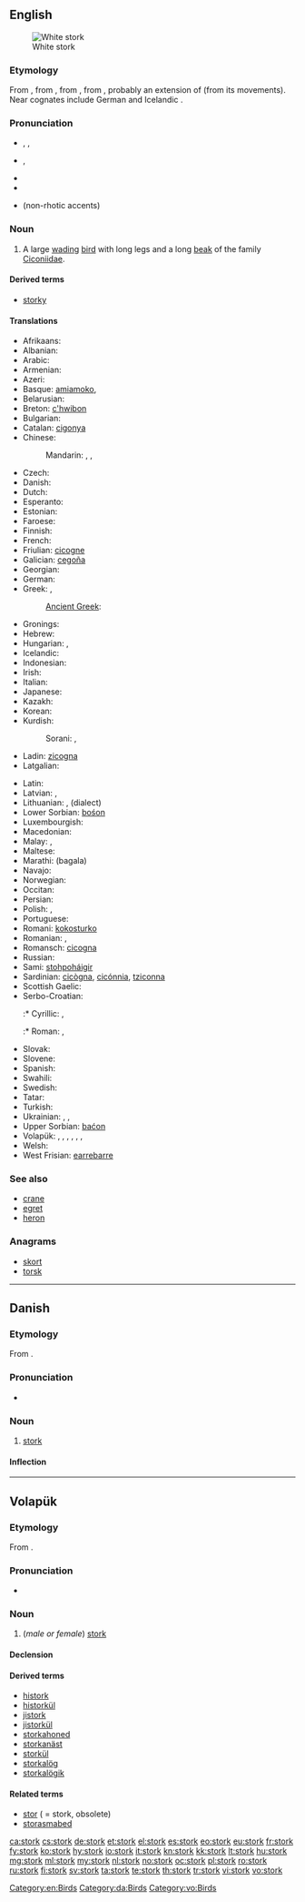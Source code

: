 ==English==
{{wikipedia|dab=stork}}

[[Image:White Stork 3weeks.jpg|thumbnail|right|White stork]]

===Etymology===
From {{etyl|enm|en}} {{term|stork|lang=enm}}, from {{etyl|ang|en}} {{term|storc|lang=ang}}, from {{proto|Germanic|sturkaz|lang=en}}, from {{proto|Indo-European|str̥gos|lang=en}}, probably an extension of {{proto|Indo-European|ster-|stiff|lang=en|title=}} (from its movements).  Near cognates include German {{term|Storch|lang=de}} and Icelandic {{term|storkur|lang=is}}.

===Pronunciation===
* {{a|US}} {{enPR|stôrk}}, {{IPA|/stɔrk/}}, {{X-SAMPA|/stOrk/}}
* {{a|UK}} {{IPA|/stɔːk/}}, {{X-SAMPA|/stO:k/}}
* {{audio|en-us-stork.ogg|Audio (US)}}
* {{rhymes|ɔː(r)k}}
* {{homophones|stalk}} (non-rhotic accents)

===Noun===
{{en-noun}}

# A large [[wade|wading]] [[bird]] with long legs and a long [[beak]] of the family [[Ciconiidae]].

====Derived terms====
* [[storky]]

====Translations====
{{trans-top|large wading bird}}
* Afrikaans: {{t|af|ooievaar}}
* Albanian: {{t|sq|lejleku}}
* Arabic: {{t|ar|لقلق|tr=laqlaq}}
* Armenian: {{t+|hy|արագիլ|tr=aragil}}
* Azeri: {{t|az|leylək}}
* Basque: [[amiamoko]], {{t|eu|zikoina}}
* Belarusian: {{t+|be|бусел|m|tr=búsel|sc=Cyrl}}
* Breton: [[c'hwibon]]
* Bulgarian: {{t+|bg|щъркел|m|tr=štǎ̀rkel|sc=Cyrl}}
* Catalan: [[cigonya]]
* Chinese:
*: Mandarin: {{t|zh|鸛|sc=Hani}}, {{t|zh|鹳|tr=guàn|sc=Hani}}, {{t|zh|鹳鸟|tr=guànniǎo|sc=Hani}}
* Czech: {{t-|cs|čáp|m}}
* Danish: {{t-|da|stork}}
* Dutch: {{t+|nl|ooievaar|m}}
* Esperanto: {{t-|eo|cikonio|xs=Esperanto}}
* Estonian: {{t+|et|toonekurg}}
* Faroese: {{t-|fo|storkur|xs=Faroese}}
* Finnish: {{t+|fi|kattohaikara}}
* French: {{t+|fr|cigogne|f}}
* Friulian: [[cicogne]]
* Galician: [[cegoña]]
* Georgian: {{t|ka|წერო|tr=cero|sc=Geor}}
* German: {{t+|de|Storch|m}}
* Greek: {{t+|el|πελαργός|tr=pelargós}}, {{t|el|λελέκι|n|tr=leléki|sc=Grek}}
*: [[Ancient Greek]]: {{tø|grc|πελαργός|tr=pelargos|sc=polytonic}}
* Gronings: {{tø|gos|aiber}}
* Hebrew: {{t|he|חסידה|f|tr=khasida|sc=Hebr}}
* Hungarian: {{t|hu|gólya}}, {{t|hu|eszterag}} {{qualifier|rare}}
* Icelandic: {{t+|is|storkur}}
* Indonesian: {{t|id|bangau}}
* Irish: {{t-|ga|storc|xs=Irish}}
* Italian: {{t+|it|cicogna|f}}
* Japanese: {{t|ja|コウノトリ|tr=kōnotori|sc=Jpan}}
* Kazakh: {{t|kk|ләйлек|tr=läylek|sc=Cyrl}}
* Korean: {{t|ko|황새|tr=hwangsae|sc=Kore}}
* Kurdish:
*: Sorani: {{ku-Arab|[[له‌قله‌ق]]}}, {{ku-Arab|[[حاجی له‌قله‌ق]]}}
* Ladin: [[zicogna]]
* Latgalian: {{tø|ltg|žugure|f}}
{{trans-mid}}
* Latin: {{t-|la|ciconia|f}}
* Latvian: {{t|lv|stārķis|m}}, {{t|lv|stārks|m}}
* Lithuanian: {{t|lt|gandras|m}}, {{t|lt|starkus|m}} (dialect)
* Lower Sorbian: [[bośon]]
* Luxembourgish: {{t|lb|Storch|m}}
* Macedonian: {{t-|mk|штрк|m|tr=štrk}}
* Malay: {{t|ms|burung botak}}, {{t|ms|ranggung}}
* Maltese: {{t|mt|ċikonja}}
* Marathi: (bagala)
* Navajo: {{tø|nv|tsídii bidaanézí}}
* Norwegian: {{t+|no|stork}}
* Occitan: {{t|oc|cigonha|xs=Occitan}}
* Persian: {{t-|fa|لک‌لک|tr=laklak|xs=Persian}}
* Polish: {{t|pl|bocian|m}}, {{t|pl|bociek|m}}
* Portuguese: {{t+|pt|cegonha}}
* Romani: [[kokosturko]] {{m}}
* Romanian: {{t|ro|barză|f}}, {{t|ro|barza-albă|f}}
* Romansch: [[cicogna]]
* Russian: {{t+|ru|аист|m|tr=áist}}
* Sami: [[stohpoháigir]]
* Sardinian: [[cicògna]], [[cicónnia]], [[tziconna]]
* Scottish Gaelic: {{t|gd|corra-bhàn|f}}
* Serbo-Croatian:
*:* Cyrillic: {{t|sh|рода|f|sc=Cyrl}}, {{t|sh|штрк|m|sc=Cyrl}}
*:* Roman: {{t|sh|roda|f}}, {{t|sh|štrk|m}}
* Slovak: {{t-|sk|bocian|m}}
* Slovene: {{t+|sl|štorklja|f}}
* Spanish: {{t+|es|cigüeña|f}}
* Swahili: {{t|sw|kongoti}}
* Swedish: {{t+|sv|stork}}
* Tatar: {{t|tt|ләкләк|tr=läkläk|sc=Cyrl}}
* Turkish: {{t+|tr|leylek}}
* Ukrainian: {{t|uk|лелека|m|tr=leléka|sc=Cyrl}}, {{t|uk|чорногуз|m|tr=čornohúz|sc=Cyrl}}, {{t|uk|бусел|m|tr=búsel|sc=Cyrl}}
* Upper Sorbian: [[baćon]]
* Volapük: {{qualifier|male or female}} {{t+|vo|stork}}, {{qualifier|male}} {{t|vo|histork}},  {{qualifier|female}} {{t|vo|jistork}}, {{qualifier|offspring, young}} {{t|vo|storkül}}, {{qualifier|young male offspring}} {{t|vo|historkül}}, {{qualifier|young female offspring}} {{t|vo|jistorkül}}, {{qualifier|older word, obsolete}} {{t|vo|stor}}
* Welsh: {{t-|cy|ciconia|xs=Welsh}}
* West Frisian: [[earrebarre]]
{{trans-bottom}}

===See also===
* [[crane]]
* [[egret]]
* [[heron]]

===Anagrams===
* [[skort#English|skort]]
* [[torsk#English|torsk]]

[[Category:en:Birds]]

----

==Danish==
{{wikipedia|lang=da}}

===Etymology===

From {{etyl|non|da}} {{term|storkr||stork|lang=non}}.

===Pronunciation===
* {{IPA|/stɔːrk/|[sd̥ɒːɡ̊]|lang=da}}

===Noun===
{{da-noun|en|e}}

# [[stork#English|stork]]

====Inflection====
{{da-noun-infl|en|e}}

[[Category:da:Birds]]

----

==Volapük==

===Etymology===

From {{etyl|en|vo}}.

===Pronunciation===
* {{IPA|/stoɾk/||lang=vo}}

===Noun===
{{vo-noun}}

# (''male or female'') [[stork#English|stork]]

====Declension====
{{vo-decl-noun}}

====Derived terms====
* [[histork]]
* [[historkül]]
* [[jistork]]
* [[jistorkül]]
* [[storkahoned]]
* [[storkanäst]]
* [[storkül]]
* [[storkalög]]
* [[storkalögik]]

====Related terms====
* [[stor]] ( = stork, obsolete)
* [[storasmabed]]

[[Category:vo:Birds]]

[[ca:stork]]
[[cs:stork]]
[[de:stork]]
[[et:stork]]
[[el:stork]]
[[es:stork]]
[[eo:stork]]
[[eu:stork]]
[[fr:stork]]
[[fy:stork]]
[[ko:stork]]
[[hy:stork]]
[[io:stork]]
[[it:stork]]
[[kn:stork]]
[[kk:stork]]
[[lt:stork]]
[[hu:stork]]
[[mg:stork]]
[[ml:stork]]
[[my:stork]]
[[nl:stork]]
[[no:stork]]
[[oc:stork]]
[[pl:stork]]
[[ro:stork]]
[[ru:stork]]
[[fi:stork]]
[[sv:stork]]
[[ta:stork]]
[[te:stork]]
[[th:stork]]
[[tr:stork]]
[[vi:stork]]
[[vo:stork]]
